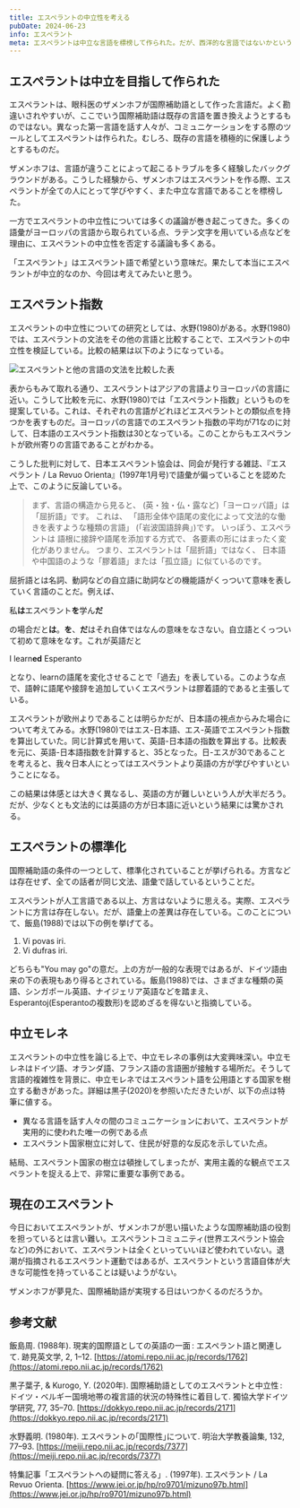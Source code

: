 ```yaml
---
title: エスペラントの中立性を考える
pubDate: 2024-06-23
info: エスペラント
meta: エスペラントは中立な言語を標榜して作られた。だが、西洋的な言語ではないかという批判がある。エスペラントの中立性を検証する。
---
```


## エスペラントは中立を目指して作られた
エスペラントは、眼科医のザメンホフが国際補助語として作った言語だ。よく勘違いされやすいが、ここでいう国際補助語は既存の言語を置き換えようとするものではない。異なった第一言語を話す人々が、コミュニケーションをする際のツールとしてエスペラントは作られた。むしろ、既存の言語を積極的に保護しようとするものだ。  

ザメンホフは、言語が違うことによって起こるトラブルを多く経験したバックグラウンドがある。こうした経験から、ザメンホフはエスペラントを作る際、エスペラントが全ての人にとって学びやすく、また中立な言語であることを標榜した。

一方でエスペラントの中立性については多くの議論が巻き起こってきた。多くの語彙がヨーロッパの言語から取られている点、ラテン文字を用いている点などを理由に、エスペラントの中立性を否定する議論も多くある。

「エスペラント」はエスペラント語で希望という意味だ。果たして本当にエスペラントが中立的なのか、今回は考えてみたいと思う。
## エスペラント指数

エスペラントの中立性についての研究としては、水野(1980)がある。水野(1980)では、エスペラントの文法をその他の言語と比較することで、エスペラントの中立性を検証している。比較の結果は以下のようになっている。

<Image src={poland} alt="エスペラントと他の言語の文法を比較した表" />

表からもみて取れる通り、エスペラントはアジアの言語よりヨーロッパの言語に近い。こうして比較を元に、水野(1980)では「エスペラント指数」というものを提案している。これは、それぞれの言語がどれほどエスペラントとの類似点を持つかを表すものだ。ヨーロッパの言語でのエスペラント指数の平均が71なのに対して、日本語のエスペラント指数は30となっている。このことからもエスペラントが欧州寄りの言語であることがわかる。

こうした批判に対して、日本エスペラント協会は、同会が発行する雑誌、『エスペラント / La Revuo Orienta』(1997年1月号)で語彙が偏っていることを認めた上で、このように反論している。

>まず、言語の構造から見ると、 (英・独・仏・露など)「ヨーロッパ語」は「屈折語」です。 これは、 「語形全体や語尾の変化によって文法的な働きを表すような種類の言語」 (「岩波国語辞典」)です。 いっぽう、エスペラントは 語根に接辞や語尾を添加する方式で、 各要素の形にはまったく変化がありません。 つまり、エスペラントは「屈折語」ではなく、 日本語や中国語のような「膠着語」または「孤立語」に似ているのです。

屈折語とは名詞、動詞などの自立語に助詞などの機能語がくっついて意味を表していく言語のことだ。例えば、

私**は**エスペラント**を**学ん**だ**

の場合だと**は**。**を**、**だ**はそれ自体ではなんの意味をなさない。自立語とくっついて初めて意味をなす。これが英語だと

I learn**ed** Esperanto

となり、learnの語尾を変化させることで「過去」を表している。このような点で、語幹に語尾や接辞を追加していくエスペラントは膠着語的であると主張している。

エスペラントが欧州よりであることは明らかだが、日本語の視点からみた場合について考えてみる。水野(1980)ではエス-日本語、エス-英語でエスペラント指数を算出していた。同じ計算式を用いて、英語-日本語の指数を算出する。比較表を元に、英語-日本語指数を計算すると、35となった。日-エスが30であることを考えると、我々日本人にとってはエスペラントより英語の方が学びやすいということになる。

この結果は体感とは大きく異なるし、英語の方が難しいという人が大半だろう。だが、少なくとも文法的には英語の方が日本語に近いという結果には驚かされる。
## エスペラントの標準化

国際補助語の条件の一つとして、標準化されていることが挙げられる。方言などは存在せず、全ての話者が同じ文法、語彙で話しているということだ。

エスペラントが人工言語である以上、方言はないように思える。実際、エスペラントに方言は存在しない。だが、語彙上の差異は存在している。このことについて、飯島(1988)では以下の例を挙げてる。
1. Vi povas iri.
1. Vi dufras iri.  

どちらも"You may go"の意だ。上の方が一般的な表現ではあるが、ドイツ語由来の下の表現もあり得るとされている。飯島(1988)では、さまざまな種類の英語、シンガポール英語、ナイジェリア英語などを踏まえ、Esperantoj(Esperantoの複数形)を認めざるを得ないと指摘している。
## 中立モレネ

エスペラントの中立性を論じる上で、中立モレネの事例は大変興味深い。中立モレネはドイツ語、オランダ語、フランス語の言語圏が接触する場所だ。そうして言語的複雑性を背景に、中立モレネではエスペラント語を公用語とする国家を樹立する動きがあった。詳細は黒子(2020)を参照いただきたいが、以下の点は特筆に値する。
- 異なる言語を話す人々の間のコミュニケーションにおいて、エスペラントが実用的に使われた唯一の例である点
- エスペラント国家樹立に対して、住民が好意的な反応を示していた点。

結局、エスペラント国家の樹立は頓挫してしまったが、実用主義的な観点でエスペラントを捉える上で、非常に重要な事例である。
## 現在のエスペラント

今日においてエスペラントが、ザメンホフが思い描いたような国際補助語の役割を担っているとは言い難い。エスペラントコミュニティ(世界エスペラント協会など)の外において、エスペラントは全くといっていいほど使われていない。退潮が指摘されるエスペラント運動ではあるが、エスペラントという言語自体が大きな可能性を持っていることは疑いようがない。

ザメンホフが夢見た、国際補助語が実現する日はいつかくるのだろうか。
## 参考文献
飯島周. (1988年). 現実的国際語としての英語の一面 : エスペラント語と関連して. 跡見英文学, 2, 1–12. [https://atomi.repo.nii.ac.jp/records/1762](https://atomi.repo.nii.ac.jp/records/1762)

黒子葉子, & Kurogo, Y. (2020年). 国際補助語としてのエスペラントと中立性 : ドイツ・ベルギー国境地帯の複言語的状況の特殊性に着目して. 獨協大学ドイツ学研究, 77, 35–70. [https://dokkyo.repo.nii.ac.jp/records/2171](https://dokkyo.repo.nii.ac.jp/records/2171)

水野義明. (1980年). エスペラントの｢国際性｣について. 明治大学教養論集, 132, 77–93. [https://meiji.repo.nii.ac.jp/records/7377](https://meiji.repo.nii.ac.jp/records/7377)

特集記事「エスペラントへの疑問に答える」. (1997年). エスペラント / La Revuo Orienta. [https://www.jei.or.jp/hp/ro9701/mizuno97b.html](https://www.jei.or.jp/hp/ro9701/mizuno97b.html)


